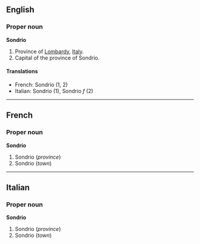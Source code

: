 ==English==

===Proper noun===
'''Sondrio'''
{{wikipedia}}
#Province of [[Lombardy]], [[Italy]].
#Capital of the province of Sondrio.

====Translations====

*French: Sondrio (1, 2)
*Italian: Sondrio (1), Sondrio ''f'' (2)

----

==French==

===Proper noun===
'''Sondrio'''
#Sondrio (''province'')
#Sondrio (''town'')

----

==Italian==

===Proper noun===
'''Sondrio'''
#Sondrio (''province'')
#Sondrio (''town'')
